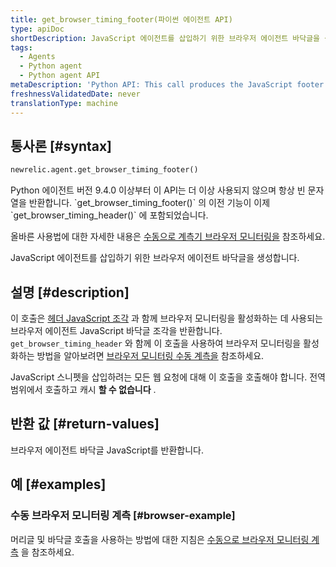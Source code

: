 ```yaml
---
title: get_browser_timing_footer(파이썬 에이전트 API)
type: apiDoc
shortDescription: JavaScript 에이전트를 삽입하기 위한 브라우저 에이전트 바닥글을 생성합니다.
tags:
  - Agents
  - Python agent
  - Python agent API
metaDescription: 'Python API: This call produces the JavaScript footer snippet used for setting up browser monitoring.'
freshnessValidatedDate: never
translationType: machine
---
```


## 통사론 [#syntax]

```py
newrelic.agent.get_browser_timing_footer()
```

<Callout variant="important">
  Python 에이전트 버전 9.4.0 이상부터 이 API는 더 이상 사용되지 않으며 항상 빈 문자열을 반환합니다. `get_browser_timing_footer()` 의 이전 기능이 이제 `get_browser_timing_header()` 에 포함되었습니다.

  올바른 사용법에 대한 자세한 내용은 [수동으로 계측기 브라우저 모니터링을](/docs/agents/python-agent/supported-features/page-load-timing-python#manual_instrumentation) 참조하세요.
</Callout>

JavaScript 에이전트를 삽입하기 위한 브라우저 에이전트 바닥글을 생성합니다.

## 설명 [#description]

이 호출은 [헤더 JavaScript 조각](/docs/agents/python-agent/python-agent-api/get_browser_timing_header) 과 함께 브라우저 모니터링을 활성화하는 데 사용되는 브라우저 에이전트 JavaScript 바닥글 조각을 반환합니다. `get_browser_timing_header` 와 함께 이 호출을 사용하여 브라우저 모니터링을 활성화하는 방법을 알아보려면 [브라우저 모니터링 수동 계측을](/docs/agents/python-agent/supported-features/page-load-timing-python#manual_instrumentation) 참조하세요.

JavaScript 스니펫을 삽입하려는 모든 웹 요청에 대해 이 호출을 호출해야 합니다. 전역 범위에서 호출하고 캐시 **할 수 없습니다** .

## 반환 값 [#return-values]

브라우저 에이전트 바닥글 JavaScript를 반환합니다.

## 예 [#examples]

### 수동 브라우저 모니터링 계측 [#browser-example]

머리글 및 바닥글 호출을 사용하는 방법에 대한 지침은 [수동으로 브라우저 모니터링 계측](/docs/agents/python-agent/supported-features/page-load-timing-python#manual_instrumentation) 을 참조하세요.